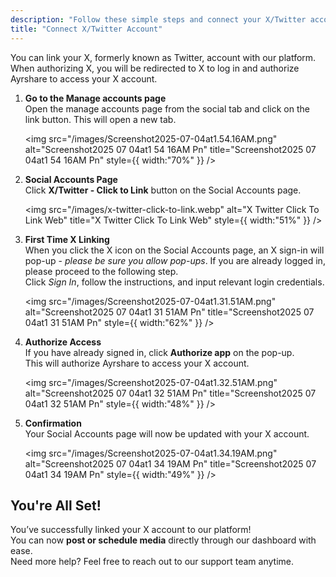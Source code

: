 ```yaml
---
description: "Follow these simple steps and connect your X/Twitter account."
title: "Connect X/Twitter Account"
---
```


You can link your X, formerly known as Twitter, account with our platform. When authorizing X, you will be redirected to X to log in and authorize Ayrshare to access your X account.

1. **Go to the Manage accounts page**\
   Open the manage accounts page from the social tab and click on the link button. This will open a new tab.

   <img
     src="/images/Screenshot2025-07-04at1.54.16AM.png"
     alt="Screenshot2025 07 04at1 54 16AM Pn"
     title="Screenshot2025 07 04at1 54 16AM Pn"
     style={{ width:"70%" }}
   />
2. **Social Accounts Page** \
   Click **X/Twitter - Click to Link** button on the Social Accounts page.

   <img
     src="/images/x-twitter-click-to-link.webp"
     alt="X Twitter Click To Link Web"
     title="X Twitter Click To Link Web"
     style={{ width:"51%" }}
   />
3. **First Time X Linking**\
   When you click the X icon on the Social Accounts page, an X sign-in will pop-up - _please be sure you allow pop-ups_. If you are already logged in, please proceed to the following step.\
   Click _Sign In_, follow the instructions, and input relevant login credentials.

   <img
     src="/images/Screenshot2025-07-04at1.31.51AM.png"
     alt="Screenshot2025 07 04at1 31 51AM Pn"
     title="Screenshot2025 07 04at1 31 51AM Pn"
     style={{ width:"62%" }}
   />
4. **Authorize Access**\
   If you have already signed in, click **Authorize app** on the pop-up.\
   This will authorize Ayrshare to access your X account.

   <img
     src="/images/Screenshot2025-07-04at1.32.51AM.png"
     alt="Screenshot2025 07 04at1 32 51AM Pn"
     title="Screenshot2025 07 04at1 32 51AM Pn"
     style={{ width:"48%" }}
   />
5. **Confirmation**\
   Your Social Accounts page will now be updated with your X account.

   <img
     src="/images/Screenshot2025-07-04at1.34.19AM.png"
     alt="Screenshot2025 07 04at1 34 19AM Pn"
     title="Screenshot2025 07 04at1 34 19AM Pn"
     style={{ width:"49%" }}
   />

## You're All Set\!

You’ve successfully linked your X account to our platform\! \
You can now **post or schedule media** directly through our dashboard with ease.\
Need more help? Feel free to reach out to our support team anytime.